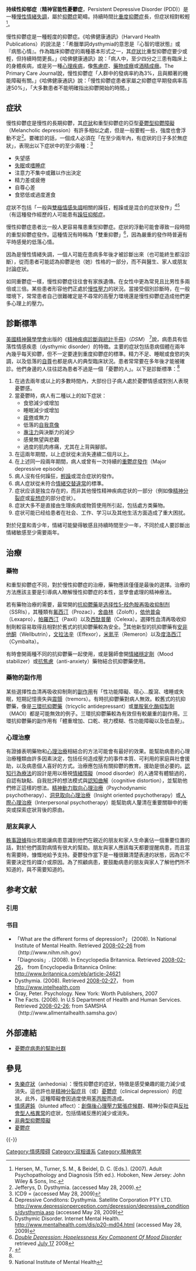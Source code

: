 {{roughtranslation|time=2018-11-21T12:15:09+00:00}}
{{noteTA
|T=zh-cn:持续性抑郁症; zh-tw:持續性憂鬱症; zh-hk:持續性抑鬱症
|1=zh-cn:抑郁; zh-tw:憂鬱; zh-hk:抑鬱
}}
{{Infobox Disease
|Name = 持续性抑郁症
|Image = 
|Caption = 
|DiseasesDB = 
|ICD10 = {{ICD10|F|34|1|f|30}}
|ICD9 = {{ICD9|300.4}}
|ICDO = 
|OMIM = 
|MedlinePlus = 
|eMedicineSubj = 
|eMedicineTopic =
|MeshID = D019263
}}
{{Proofreader needed|en|Dysthymia}}
{{Medical}}

'''持续性抑郁症'''（'''精神官能性憂鬱症'''，Persistent Depressive Disorder (PDD)）是一種[[慢性|慢性]][[情緒失調|情緒失調]]，屬於[[抑鬱症|抑鬱症]]範疇。持續時間比[[重度抑鬱症|重度抑鬱症]]長，但症狀相對較輕<ref name="hersen">Hersen, M., Turner, S. M., & Beidel, D. C. (Eds.). (2007). Adult Psychopathology and Diagnosis (5th ed.). Hoboken, New Jersey: John Wiley & Sons, Inc.</ref>。

慢性抑鬱症是一種輕度的抑鬱症。《哈佛健康通訊》（Harvard Health Publications）的說法是：「希臘單詞dysthymia的意思是『心智的壞狀態』或『病態心情』。作為臨床抑鬱症的兩種基本形式之一，其[[症狀|症狀]]比重型抑鬱症要少或輕，但持續時間更長。」《哈佛健康通訊》說：「病人中，至少四分之三患有臨床上的身體疾病，或是另一種[[心理疾病|心理疾病]]，像[[焦慮症|焦慮症]]、[[藥物成癮|藥物成癮]]或[[酗酒|酒精成癮]]。The Primary Care Journal說，慢性抑鬱症「人群中的發病率約為3%，且與顯著的機能障礙有關。」《哈佛健康通訊》說：「慢性抑鬱症患者家屬之抑鬱症早期發病率高達50%」，「大多數患者不能明確指出抑鬱開始的時間。」{{Citation needed|date=December 2008}}

==症狀==
慢性抑鬱症是慢性的長期抑鬱，其[[症狀|症狀]]和重型抑鬱症的亞型[[憂鬱型抑鬱障礙|憂鬱型抑鬱障礙]]（Melancholic depression）有許多相似之處，但是一般要輕一些，強度也會浮動不定<ref>Jefferys, D. Dysthymia. {{cite web |url=http://www.pamguide.com.au/mood/dysm.php |title=存档副本 |accessdate=2010-08-09 |deadurl=yes |archiveurl=https://web.archive.org/web/20100821002328/http://www.pamguide.com.au/mood/dysm.php |archivedate=2010-08-21 }} (accessed May 28, 2009).</ref>。要確診的話，一個成人必須在「在至少兩年內，有症狀的日子多於無症狀」，表現出以下症狀中的至少兩種：<ref>ICD9 = {{ICD9|300.4}}(accessed May 28, 2009)</ref>
* 失望感
* [[失眠|失眠]]或[[嗜睡症|嗜睡症]]
* 注意力不集中或難以作出決定
* 精力差或疲倦
* 自尊心差
* 食慾低或過度進食
症狀不包括「一般與[[躁鬱症|雙極情感失調]]相關的躁狂，輕躁或是混合的症狀發作」<ref>Depressive Conditons: Dysthymia. Satellite Corporation PTY LTD. http://www.depressionperception.com/depression/depressive_conditions/dysthymia.asp {{Wayback|url=http://www.depressionperception.com/depression/depressive_conditions/dysthymia.asp |date=20100927114717 }} (accessed May 28, 2009)</ref><ref>Dysthymic Disorder. Internet Mental Health. http://www.mentalhealth.com/dis/p20-md04.html {{Wayback|url=http://www.mentalhealth.com/dis/p20-md04.html |date=20140414115320 }} (accessed May 28, 2009)</ref>（有這種發作經歷的人可能患有[[躁鬱症|躁狂抑郁症]]。

慢性抑鬱症患者比一般人更容易罹患重型抑鬱症。症狀的浮動可能會導致一段時間的重型抑鬱症發作。這種情況有時稱為「雙重抑鬱」<ref name=dd>[http://www.sciencedaily.com/releases/2007/07/070723160142.htm ''[[Double_Depression|Double Depression]]: Hopelessness Key Component Of Mood Disorder''] {{webarchive|url=https://web.archive.org/web/20080907155216/http://www.sciencedaily.com/releases/2007/07/070723160142.htm |date=2008-09-07 }} retrieved [[July_17|July 17]] 2008</ref>，因為嚴重的發作時普遍有平時感覺的低落心情。 

因為是慢性情緒失調，一個人可能在患病多年後才被診斷出來（也可能終生都沒診斷），從而患者可能認為抑鬱是他（她）性格的一部分，而不與醫生、家人或朋友討論症狀。

如同重鬱症一樣，慢性抑鬱症往往會有家族遺傳。在女性中更為常見且比男性多兩倍或三倍。某些患者形容他們正處於[[慢性壓力|慢性壓力]]的狀況。當接受個別診斷時，在一般環境下，常常患者自己很難確定是不尋常的高壓力環境還是慢性抑鬱症造成他們更多心理上的壓力。

==診斷標準==
[[美國精神醫學學會|美國精神醫學學會]]出版的《[[精神疾病診斷與統計手冊|精神疾病診斷與統計手冊]]》（''DSM''）
<ref name="DSMIVTR">{{cite book|title=Diagnostic and Statistical Manual of Mental Disorders DSM-IV-TR |editor=American Psychiatric Association |publisher=American Psychiatric Publishing, Inc. |date=June 2000 |edition=Fourth Edition (Text Revision) |isbn=978-0890420249 |url=http://www.dsmivtr.org/ |page=943 pages |deadurl=yes |archiveurl=https://web.archive.org/web/20080517004926/http://www.dsmivtr.org/ |archivedate=2008-05-17 }}</ref>說，病患具有低落性情感疾患（dysthymic disorder）的特徵。主要的症狀包括患病個體在兩年內幾乎每天抑鬱，但不一定要達到重度抑鬱症的標準。精力不足、睡眠或食慾的失調，以及低落的[[自尊|自尊]]也都是病人的典型臨床狀況。患者常常要在多年後才能被確診。他們身邊的人往往認為患者不過是一個「憂鬱的人」。以下是診斷標準：<ref name="hersen"/>

# 在過去兩年或以上的多數時間內，大部份日子病人處於憂鬱情感或對別人表現憂鬱感。
# 當憂鬱時，病人有二種以上的如下症狀：
#*食慾減少或增加
#*睡眠減少或增加
#*[[疲倦|疲倦]]或無力
#*低落的[[自我意像|自我意像]]
#*[[專注力|專注力]]與決斷力的減少
#*感覺無望與悲觀
#*過度的肌肉疼痛，尤其在上背與腳部。
# 在這兩年期間，以上症狀從未消失連續二個月以上。
# 在上述同一段兩年期間，病人或曾有一次持續的[[重鬱症發作|重鬱症發作]]（Major depressive episode）
# 病人沒有任何躁狂，[[躁鬱症|輕躁]]或混合症狀的發作。
# 病人症狀從未符合[[躁鬱症|情緒交替違常]]的標準。
# 症状应该是独立存在的，而非其他慢性精神疾病症状的一部分（例如像[[精神分裂症|精神分裂症]]或[[妄想症|妄想症]]的部分症状）。
# 症狀大多不是直接由生理疾病或物質使用所引起，包括處方类藥物。
# 症状可能已经给患者在社会、工作、学习以及其他生活方面造成了重大困扰。

對於兒童和青少年，情緒可能變得敏感且持續時間至少一年，不同於成人要診斷出情緒敏感至少需要兩年。

==治療==
=== 藥物 ===
和重型抑鬱症不同，對於慢性抑鬱症的治療，藥物應該僅僅是最後的選擇。治療的方法應該主要是引導病人瞭解慢性抑鬱症的本性，並學會處理的精神療法。

若有藥物治療的需要，最常開的[[抗抑鬱藥|抗抑鬱藥]]是[[选择性5-羟色胺再吸收抑制剂|选择性5-羟色胺再吸收抑制剂]]（SSRIs），其種類有[[氟西汀|氟西汀]]（Prozac），[[舍曲林|舍曲林]]（Zoloft），[[依他普侖|依他普侖]]（Lexapro），[[帕羅西汀|帕羅西汀]]（Paxil）以及[[西酞普蘭|西酞普蘭]]（Celexa）。{{Citation needed|date=April 2008}}選擇性血清再吸收抑制劑較容易取得且相對於舊式的抗抑鬱藥較為安全。<ref>National Institute of Mental Health</ref>其他新型的抗抑鬱藥有[[安非他酮|安非他酮]]（Wellbutrin），[[文拉法辛|文拉法辛]]（Effexor），[[米氮平|米氮平]]（Remeron）以及[[度洛西汀|度洛西汀]]（Cymbalta）。

有時會開兩種不同的抗抑鬱藥一起使用，或是醫師會開[[情緒穩定劑|情緒穩定劑]]（Mood stabilizer）或[[抗焦慮|抗焦慮]]（anti-anxiety）藥物結合抗抑鬱藥使用。

===藥物的副作用===
某些選擇性血清再吸收抑制劑的[[不良反應_(醫學)|副作用]]有「性功能障礙、噁心…腹瀉、嗜睡或失眠，短期記憶喪失與[[手震|震顫]]（tremors）。{{Citation needed|date=December 2008}}有時抗抑鬱藥對病人無效。較舊式的抗抑鬱藥，像是[[三環抗抑鬱藥|三環抗抑鬱藥]]（tricyclic antidepressant）或[[單胺氧化酶抑製劑|單胺氧化酶抑製劑]]（MAOI）都是可能無效的例子。三環抗抑鬱藥較為有效但有較嚴重的副作用。三環抗抑鬱藥的副作用有「體重增加、口乾、視力模糊、性功能障礙以及低血壓」。{{Citation needed|date=December 2008}}

===心理治療===
有證據表明藥物和[[心理治療|心理治療]]相結合的方法可能會有最好的效果。能幫助病患的心理治療種類由許多因素決定，包括任何造成壓力的事件本質、可利用的家庭與社會援助，以及病患個人喜好的方式。治療應包括有關抑鬱的教育。援助是很必要的。[[認知行為療法|認知行為療法]]的設計是用以檢視[[情緒障礙|情緒障礙]]（mood disorder）的人通常有體驗過的，自認有缺點、自我批評的想法模式與[[認知曲解|認知曲解]]（cognitive distortion），並幫助他們修正這樣的想法。[[精神動力取向心理治療|精神動力取向心理治療]]（Psychodynamic psychotherapy）、[[洞見取向心理治療|洞見取向心理治療]]（Insight oriented psychotherapy）或[[人際心理治療|人際心理治療]]（Interpersonal psychotherapy）能幫助病人釐清在重要關聯中的衝突或探索症狀背後的原由。{{Citation needed|date=March 2009}}

===朋友與家人===
[[軼事證據|軼事證據]]指出若能讓病患意識到他們在親近的朋友和家人生命裏佔一個重要位置的話，對於他們面對病情有很大的幫助。朋友與家人應該每天都要提醒病患，而且當有需要時，慷慨地給予支持。憂鬱發作當下是一種很難清楚表達的狀態，因為它不需要決定性的媒介或原因。為了照顧病患，要鼓勵病患的朋友與家人了解他們所不知道的，與不需要知道的。

== 参考文献 ==
=== 引用 ===
{{Reflist|2}}

=== 书目 ===
*「What are the different forms of depression?」 (2008). In National Institute of Mental Health. Retrieved [[2008-02-26|2008-02-26]] from（http://www.nihm.nih.gov）{{dead link|date=2018年2月 |bot=InternetArchiveBot |fix-attempted=yes }}
*「Diagnosis」. (2008). In Encyclopedia Britannica. Retrieved [[2008-02-26|2008-02-26]]， from Encyclopedia Britannica Online: http://www.britannica.com/eb/article-24621 {{Wayback|url=http://www.britannica.com/eb/article-24621 |date=20060220122517 }}
* Dysthymia. (2008). Retrieved [[2008-02-27|2008-02-27]]， from http://www.intelhealth.com {{Wayback|url=http://www.intelhealth.com/ |date=20060223080058 }} 
* Gray, Peter. Psychology. New York: Worth Publishers, 2007
* The Facts. (2008). In U.S Department of Health and Human Services. Retrieved [[2008-02-26|2008-02-26]]; from SAMSHA（http://www.allmentalhealth.samsha.gov）{{dead link|date=2018年2月 |bot=InternetArchiveBot |fix-attempted=yes }}

== 外部連結 ==
* {{en}}[http://www.aware.ie/ 憂鬱症病患的幫助社群] {{Wayback|url=http://www.aware.ie/ |date=20210312183941 }}

== 參見 ==
* [[失樂症狀|失樂症狀]]（anhedonia）：慢性抑鬱症的症狀，特徵是感受樂趣的能力減少或消失。這也許也是[[精神分裂症|精神分裂症]]且（或）[[憂鬱症|憂鬱症]]（clinical depression）的症狀。此外，這種障礙會因過度使用[[苯丙胺|苯丙胺]]而造成。
* [[情感遲鈍|情感遲鈍]]（blunted affect）：[[創傷後心理壓力緊張症候群|創傷後心理壓力緊張症候群]]、精神分裂症與[[反社會型人格異常|反社會型人格異常]]的症狀，包括情緒反應的減少或消失。
* [[非典型抑鬱障礙|非典型抑鬱障礙]]
* [[憂鬱症|憂鬱症]]

{{-}}
{{ICD-10-F}}
{{Mood disorders}}

[[Category:情感障碍|Category:情感障碍]]
[[Category:双相谱系|Category:双相谱系]]
[[Category:精神病学|Category:精神病学]]